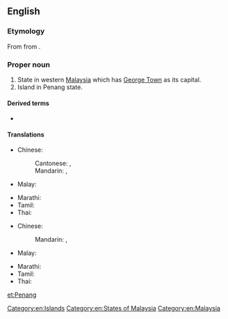 ==English==
{{wikipedia}}

===Etymology===
From {{etyl|ms|en}} {{m|ms|pinang}} from {{m|ms|Pulau Pinang}}.

===Proper noun===
{{en-proper noun}}

# State in western [[Malaysia]] which has [[George Town]] as its capital.
# Island in Penang state.

====Derived terms====
* {{l|en|Penang lawyer}}

====Translations====
{{trans-top|state in Malaysia}}
* Chinese:
*: Cantonese: {{t|yue|檳城|sc=Hani}}, {{t|yue|槟城|tr=ban1 sing4|sc=Hani}}
*: Mandarin: {{t+|cmn|檳城|sc=Hani}}, {{t+|cmn|槟城|tr=Bīnchéng|sc=Hani}}
* Malay: {{t|ms|Pulau Pinang}}
{{trans-mid}}
* Marathi: {{t|mr|पेनांग|tr=penāṃga|sc=Deva}}
* Tamil: {{t|ta|பினாங்கு|sc=Hans}}
* Thai: {{t|th|ปีนัง|sc=Thai}}
{{trans-bottom}}
{{trans-top|island in Malaysia}}
* Chinese:
*: Mandarin: {{t|cmn|檳島|sc=Hani}}, {{t|cmn|槟岛|tr=Bīndǎo|sc=Hani}}
* Malay: {{t|ms|Pulau Pinang}}
{{trans-mid}}
* Marathi: {{t|mr|पेनांग|tr=penāṃga|sc=Deva}}
* Tamil: {{t-needed|ta}}
* Thai: {{t|th|ปีนัง|sc=Thai}}
{{trans-bottom}}

[[Category:en:Islands]]
[[Category:en:States of Malaysia]]
[[Category:en:Malaysia]]

[[et:Penang]]